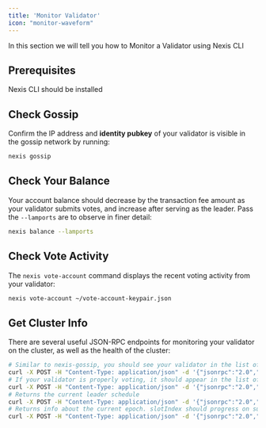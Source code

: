 ```yaml
---
title: 'Monitor Validator'
icon: "monitor-waveform"
---
```

In this section we will tell you how to Monitor a Validator using Nexis CLI

## Prerequisites
<CardGroup cols={1}>

  <Card title="Command Line Interface" icon="terminal" href="/quickstart">
   Nexis CLI should be installed
  </Card>

</CardGroup>

## Check Gossip

Confirm the IP address and **identity pubkey** of your validator is visible in
the gossip network by running:

```bash
nexis gossip
```

## Check Your Balance

Your account balance should decrease by the transaction fee amount as your
validator submits votes, and increase after serving as the leader. Pass the
`--lamports` are to observe in finer detail:

```bash
nexis balance --lamports
```

## Check Vote Activity

The `nexis vote-account` command displays the recent voting activity from
your validator:

```bash
nexis vote-account ~/vote-account-keypair.json
```

## Get Cluster Info

There are several useful JSON-RPC endpoints for monitoring your validator on the
cluster, as well as the health of the cluster:

```bash
# Similar to nexis-gossip, you should see your validator in the list of cluster nodes
curl -X POST -H "Content-Type: application/json" -d '{"jsonrpc":"2.0","id":1, "method":"getClusterNodes"}' http://api.devnet.nexis.network:8899
# If your validator is properly voting, it should appear in the list of `current` vote accounts. If staked, `stake` should be > 0
curl -X POST -H "Content-Type: application/json" -d '{"jsonrpc":"2.0","id":1, "method":"getVoteAccounts"}' http://api.devnet.nexis.network:8899
# Returns the current leader schedule
curl -X POST -H "Content-Type: application/json" -d '{"jsonrpc":"2.0","id":1, "method":"getLeaderSchedule"}' http://api.devnet.nexis.network:8899
# Returns info about the current epoch. slotIndex should progress on subsequent calls.
curl -X POST -H "Content-Type: application/json" -d '{"jsonrpc":"2.0","id":1, "method":"getEpochInfo"}' http://api.devnet.nexis.network:8899
```

